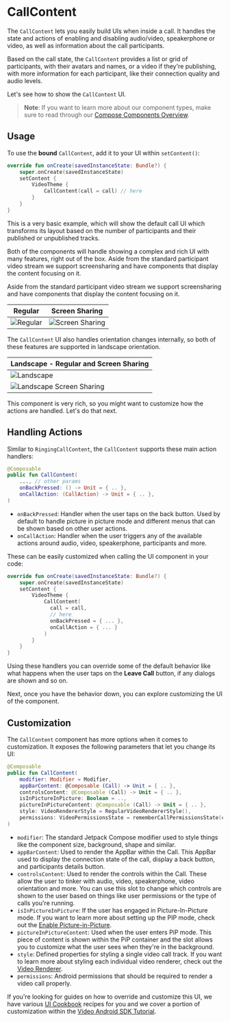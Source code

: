 # CallContent

The `CallContent` lets you easily build UIs when inside a call. It handles the state and actions of enabling and disabling audio/video, speakerphone or video, as well as information about the call participants.

Based on the call state, the `CallContent` provides a list or grid of participants, with their avatars and names, or a video if they're publishing, with more information for each participant, like their connection quality and audio levels.

Let's see how to show the `CallContent` UI.

> **Note**: If you want to learn more about our component types, make sure to read through our [Compose Components Overview](../01-overview.mdx).

## Usage

To use the **bound** `CallContent`, add it to your UI within `setContent()`:

```kotlin
override fun onCreate(savedInstanceState: Bundle?) {
    super.onCreate(savedInstanceState)
    setContent {
        VideoTheme {
            CallContent(call = call) // here
        }
    }
}
```

This is a very basic example, which will show the default call UI which transforms its layout based on the number of participants and their published or unpublished tracks.

Both of the components will handle showing a complex and rich UI with many features, right out of the box. Aside from the standard participant video stream we support screensharing and have components that display the content focusing on it. 

Aside from the standard participant video stream we support screensharing and have components that display the content focusing on it.

| Regular | Screen Sharing                                               |
| ------- | ------------------------------------------------------------ |
| ![Regular](../../assets/compose_call_content_regular.png) | ![Screen Sharing](../../assets/compose_screensharing.png) |

The `CallContent` UI also handles orientation changes internally, so both of these features are supported in landscape orientation.

| Landscape - Regular and Screen Sharing                       |
| ------------------------------------------------------------ |
| ![Landscape](../../assets/compose_call_landscape.png) |
| ![Landscape Screen Sharing](../../assets/compose_screensharing_landscape.png) |

This component is very rich, so you might want to customize how the actions are handled. Let's do that next.

## Handling Actions

Similar to `RingingCallContent`, the `CallContent` supports these main action handlers:

```kotlin
@Composable
public fun CallContent(
    ..., // other params
    onBackPressed: () -> Unit = { .. },
    onCallAction: (CallAction) -> Unit = { .. },
)
```

* `onBackPressed`: Handler when the user taps on the back button. Used by default to handle picture in picture mode and different menus that can be shown based on other user actions.
* `onCallAction`: Handler when the user triggers any of the available actions around audio, video, speakerphone, participants and more.

These can be easily customized when calling the UI component in your code:

```kotlin
override fun onCreate(savedInstanceState: Bundle?) {
    super.onCreate(savedInstanceState)
    setContent {
        VideoTheme {
            CallContent( 
              call = call,
              // here
              onBackPressed = { ... }, 
              onCallAction = { ... }
            ) 
        }
    }
}
```

Using these handlers you can override some of the default behavior like what happens when the user taps on the **Leave Call** button, if any dialogs are shown and so on.

Next, once you have the behavior down, you can explore customizing the UI of the component.

## Customization

The `CallContent` component has more options when it comes to customization. It exposes the following parameters that let you change its UI:

```kotlin
@Composable
public fun CallContent(
    modifier: Modifier = Modifier,
    appBarContent: @Composable (Call) -> Unit = { .. },
    controlsContent: @Composable (Call) -> Unit = { .. },
    isInPictureInPicture: Boolean = ..,
    pictureInPictureContent: @Composable (Call) -> Unit = { .. },
    style: VideoRendererStyle = RegularVideoRendererStyle(),
    permissions: VideoPermissionsState = rememberCallPermissionsState(call = call),
)
```

* `modifier`: The standard Jetpack Compose modifier used to style things like the component size, background, shape and similar.
* `appBarContent`: Used to render the AppBar within the Call. This AppBar used to display the connection state of the call, display a back button, and participants details button.
* `controlsContent`: Used to render the controls within the Call. These allow the user to tinker with audio, video, speakerphone, video orientation and more. You can use this slot to change which controls are shown to the user based on things like user permissions or the type of calls you're running.
* `isInPictureInPicture`:  If the user has engaged in Picture-In-Picture mode. If you want to learn more about setting up the PIP mode, check out the [Enable Picture-in-Picture](../../06-advanced/03-enable-picture-in-picture.mdx).
* `pictureInPictureContent`: Used when the user enters PiP mode. This piece of content is shown within the PiP container and the slot allows you to customize what the user sees when they're in the background.
* `style`: Defined properties for styling a single video call track. If you want to learn more about styling each individual video renderer, check out the [Video Renderer](../02-video-renderer.mdx).
* `permissions`: Android permissions that should be required to render a video call properly.

If you're looking for guides on how to override and customize this UI, we have various [UI Cookbook](../../05-ui-cookbook/01-overview.mdx) recipes for you and we cover a portion of customization within the [Video Android SDK Tutorial](../../02-tutorials/01-video-calling.mdx).
